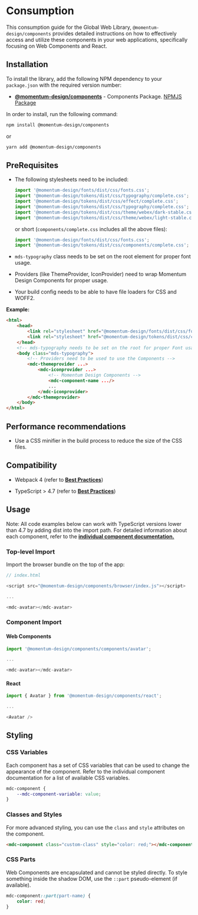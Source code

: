 # Consumption

This consumption guide for the Global Web Library, `@momentum-design/components` provides detailed instructions on how to effectively access and utilize these components in your web applications, specifically focusing on Web Components and React.

## Installation

To install the library, add the following NPM dependency to your `package.json` with the required version number:

* [**@momentum-design/components**](https://github.com/momentum-design/momentum-design/tree/main/packages/components) - Components Package. [NPMJS Package](https://www.npmjs.com/package/@momentum-design/components)

In order to install, run the following command:

```bash
npm install @momentum-design/components
``` 
or

```bash
yarn add @momentum-design/components
``` 

## PreRequisites 

* The following stylesheets need to be included:

    ```javascript
    import '@momentum-design/fonts/dist/css/fonts.css';
    import '@momentum-design/tokens/dist/css/typography/complete.css';
    import '@momentum-design/tokens/dist/css/effect/complete.css';
    import '@momentum-design/tokens/dist/css/typography/complete.css';
    import '@momentum-design/tokens/dist/css/theme/webex/dark-stable.css';
    import '@momentum-design/tokens/dist/css/theme/webex/light-stable.css';
    ```

    or short (`components/complete.css` includes all the above files):
    ```javascript
    import '@momentum-design/fonts/dist/css/fonts.css';
    import '@momentum-design/tokens/dist/css/components/complete.css';
    ```

* `mds-typography` class needs to be set on the root element for proper font usage.
* Providers (like ThemeProvider, IconProvider) need to wrap Momentum Design Components for proper usage.
* Your build config needs to be able to have file loaders for CSS and WOFF2.


**Example:**

```html
<html>
    <head>
        <link rel="stylesheet" href="@momentum-design/fonts/dist/css/fonts.css">
        <link rel="stylesheet" href="@momentum-design/tokens/dist/css/components/complete.css">
    </head>
    <!-- mds-typography needs to be set on the root for proper Font usage -->
    <body class="mds-typography">
        <!-- Providers need to be used to use the Components -->
        <mdc-themeprovider ...>
            <mdc-iconprovider ...>
                <!-- Momentum Design Components -->
                <mdc-component-name .../>
                ...
            </mdc-iconprovider>
        </mdc-themeprovider>
    </body>
</html>
```

## Performance recommendations

* Use a CSS minifier in the build process to reduce the size of the CSS files.

## Compatibility

* Webpack 4 (refer to [**Best Practices**](https://lit.dev/docs/releases/upgrade/#using-lit-3-with-webpack-4))

* TypeScript > 4.7 (refer to [**Best Practices**](https://stackoverflow.com/a/70020984))

## Usage 

Note: 
All code examples below can work with TypeScript versions lower than 4.7 by adding dist into the import path.
For detailed information about each component, refer to the [**individual component documentation.**](https://momentum-design.github.io/momentum-design/en/components/)

### Top-level Import

Import the browser bundle on the top of the app:

```javascript
// index.html

<script src="@momentum-design/components/browser/index.js"></script>

...

<mdc-avatar></mdc-avatar>
``` 

### Component Import

#### Web Components

```javascript
import '@momentum-design/components/components/avatar';

...

<mdc-avatar></mdc-avatar>
``` 

#### React

```javascript
import { Avatar } from '@momentum-design/components/react';

...

<Avatar />
``` 

## Styling

### CSS Variables

Each component has a set of CSS variables that can be used to change the appearance of the component. 
Refer to the individual component documentation for a list of available CSS variables.

```css
mdc-component {
    --mdc-component-variable: value;
}
```

### Classes and Styles

For more advanced styling, you can use the `class` and `style` attributes on the component.

```html
<mdc-component class="custom-class" style="color: red;"></mdc-component>
```

### CSS Parts

Web Components are encapsulated and cannot be styled directly. 
To style something inside the shadow DOM, use the `::part` pseudo-element (if available).

```css
mdc-component::part(part-name) {
    color: red;
}
```